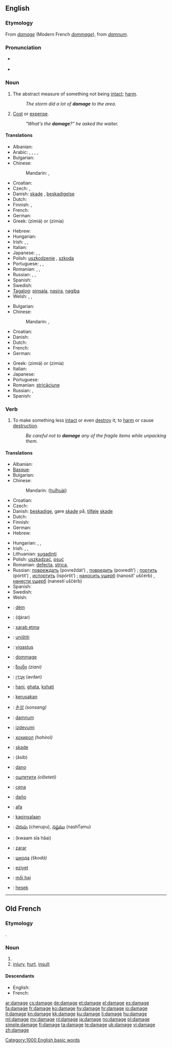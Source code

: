 {{wikipedia}}
==English==

===Etymology===
From {{etyl|fro}} ''[[#Old French|damage]]'' (Modern French ''[[dommage]]''), from {{etyl|la}} ''[[damnum]]''.

===Pronunciation===
* {{a|US}} {{IPA|/ˈdæmədʒ/}}
* {{audio|en-us-damage.ogg|Audio (US)}}

===Noun===
{{en-noun}}

# The abstract measure of something not being [[intact]]; [[harm]].
#: ''The storm did a lot of '''damage''' to the area.''
# {{slang}} [[cost|Cost]] or [[expense]].
#: ''"What's the '''damage'''?" he asked the waiter.''

====Translations====
{{trans-top|abstract measure of something not being intact; harm}}
* Albanian: {{t|sq|dëmtim|m|xs=Albanian}}
* Arabic: {{t|ar|عطل|m|tr=3uTl}},  {{t|ar|ضرر|m|tr=Darar}},  {{t|ar|أضرار|m|tr='iDraar}},  {{t|ar|تلف|m|tr=talaf}},  {{t|ar|خسارة|f|tr=khasaara}}
* Bulgarian: {{t+|bg|щета|f}}
* Chinese:
*: Mandarin: {{t-|cmn|損害|sc=Hani}},  {{t|cmn|损害|tr=sǔnhài|sc=Hani}}
* Croatian: {{t-|hr|šteta|f|alt=štȅta}}
* Czech: {{t-|cs|poškození|n}}, {{t+|cs|škoda|f}}
* Danish: [[skade]] {{c}}, [[beskadigelse]] {{c}}
* Dutch: {{t+|nl|schade}}
* Finnish: {{t+|fi|vaurio}}, {{t+|fi|vahinko}}
* French: {{t+|fr|dommage|m}}
* German: {{t+|de|Schaden|m}}
* Greek: {{t+|el|ζημιά|f}} (zimiá) or {{t|el|ζημία|f}} (zimía)
{{trans-mid}}
* Hebrew: {{t-|he|נזק|m|tr=nezeq}}
* Hungarian: {{t+|hu|kár}}
* Irish: {{t-|ga|damáiste|m|xs=Irish}}, {{t-|ga|díobháil|f|xs=Irish}}, {{t-|ga|millteanas|m|xs=Irish}}
* Italian: {{t+|it|danno|m}}
* Japanese: {{t|ja|痛手|tr=いたで, itade}},  {{t+|ja|損害|tr=そんがい, songai}},  {{t-|ja|損傷|tr=そんしょう, sonshō}}
* Polish: [[uszkodzenie]] {{n}}, [[szkoda]] {{f}}
* Portuguese: {{t-|pt|avaria|f}}, {{t+|pt|dano|m}}, {{t+|pt|estrago|m}}
* Romanian: {{t-|ro|avarie}},  {{t-|ro|daună}},  {{t|ro|pagubă}}
* Russian: {{t+|ru|повреждение|n|tr=povreždénije}}, {{t+|ru|ущерб|m|tr=uščérb}}, {{t+|ru|вред|m|tr=vred}}
* Spanish: {{t-|es|daño|m}}
* Swedish: {{t+|sv|skada|c}}
* [[Tagalog]]: [[pinsala]], [[nasira]], [[nagiba]]
* Welsh: {{t-|cy|difrod|m|xs=Welsh}},  {{t|cy|amhariad|m|xs=Welsh}},  {{t|cy|amhariadau|p|xs=Welsh}}
{{trans-bottom}}

{{trans-top|cost or expense}}
* Bulgarian: {{t|bg|вреда|f}}
* Chinese:
*: Mandarin: {{t-|cmn|損失|sc=Hani}},  {{t|cmn|损失|tr=sǔnshī|sc=Hani}}
* Croatian: {{t-|hr|šteta|f|alt=štȅta}}
* Danish: {{t-|da|skade|c}}
* Dutch: {{t+|nl|schade}}
* French: {{t+|fr|dommage|m}}
* German: {{t+|de|Schaden|m}}
{{trans-mid}}
* Greek: {{t+|el|ζημιά|f}} (zimiá) or {{t|el|ζημία|f}} (zimía)
* Italian: {{t+|it|danno|m}}
* Japanese: {{t+|ja|損失|tr=そんしつ, sonshitsu}}
* Portuguese: {{t+|pt|estrago|m}}
* Romanian: [[stricăciune]]
* Russian: {{t|ru|ущерб|m|tr=uščérb}}, {{t|ru|убыток|m|tr=ubýtok}}
* Spanish: {{t-|es|daño|m}}
{{trans-bottom}}

===Verb===
{{en-verb|damag|ing}}

# To make something less [[intact]] or even [[destroy]] it; to [[harm]] or cause [[destruction]].
#: ''Be careful not to '''damage''' any of the fragile items while unpacking them.''

====Translations====
{{trans-top|to make something less intact or even destroy it; to harm or cause destruction}}
* Albanian: {{t-|sq|dëmtoj|xs=Albanian}}
* [[Basque]]: {{t|eu|kalte egin|xs=Basque}}
* Bulgarian: {{t|bg|повреждам}}
* Chinese:
*: Mandarin: {{zh-ts|毀壞|毁坏}} ([[huǐ]][[huài]])
* Croatian: {{t-|hr|oštetiti}}
* Czech: {{t-|cs|poškodit}}
* Danish: [[beskadige]], gøre [[skade]] på, [[tilføje]] [[skade]]
* Dutch: {{t+|nl|beschadigen}}
* Finnish: {{t+|fi|vaurioittaa}}
* German: {{t+|de|beschädigen}}
* Hebrew: {{t-|he|הזיק|tr=hizík}}
{{trans-mid}}
* Hungarian: {{t|hu|megkárosít}}, {{t+|hu|megrongál}}, {{t+|hu|tönkretesz}}
* Irish: {{t|ga|damáistigh|xs=Irish}}, {{t-|ga|déan|xs=Irish}} {{t-|ga|damáiste|xs=Irish}}, {{t-|ga|déan|xs=Irish}} {{t-|ga|díobháil|xs=Irish}}
* Lithuanian: [[sugadinti]]
* Polish: [[uszkadzać]], [[psuć]]
* Romanian: [[defecta]], [[strica]], {{t|ro|deteriora}}
* Russian: [[повреждать]] (povreždát’) {{impf}}, [[повредить]] (povredít’) {{pf}}; [[портить]] (pórtit’) {{impf}}, [[испортить]] (ispórtit’) {{pf}}; [[наносить ущерб]] (nanosít’ uščérb) {{impf}}, [[нанести ущерб]] (nanestí uščérb) {{pf}}
* Spanish: {{t+|es|dañar}}
* Swedish: {{t+|sv|skada}}
* Welsh: {{t|cy|amharu|xs=Welsh}}
{{trans-bottom}}

{{checktrans-top}}
* {{ttbc|Albanian}}: [[dëm]]
* {{ttbc|Arabic}}: {{Arab|[[ضرر]]}} (ɖárar)
* {{ttbc|Azeri}}: [[xarab etmə]]
* {{ttbc|Bosnian}}: [[uništiti]]
* {{ttbc|Estonian}}: [[vigastus]]
* {{ttbc|French}}: [[dommage]] {{m}}
* {{ttbc|Georgian}}: [[ზიანი]] ''(ziani)''
* {{ttbc|Hebrew}}: [[אבדן|אָבְדָן]] (avdan)
* {{ttbc|Hindi}}: [[hani]], [[ghata]], [[kshati]]
* {{ttbc|Indonesian}}: [[kerusakan]]
* {{ttbc|Korean}}: [[손상]] ''(sonsang)''
{{checktrans-mid}}
* {{ttbc|Latin}}: [[damnum]] {{n}}
* {{ttbc|Latvian}}: [[izdevumi]]
* {{ttbc|Mongolian}}: [[хохирол]] ''(hohirol)''
* {{ttbc|Norwegian}}: [[skade]]
* {{ttbc|Persian}}: {{fa-Arab|[[آسیب]]}} (âsib)
* {{ttbc|Portuguese}}: [[dano]]
* {{ttbc|Serbian}}: [[оштетити]] ''(ošteteti)''
* {{ttbc|Slovak}}: [[cena]]
* {{ttbc|Spanish}}: [[daño]]
* {{ttbc|Swahili}}: [[afa]]
* {{ttbc|Tagalog}}: [[kapinsalaan]]
* {{ttbc|Telugu}}: [[చెరుపు]] (cherupu), [[నష్టము]] (nashTamu)
* {{ttbc|Thai}}: {{Thai|[[ความเสียหาย]]}} (kwaam sĭa hăai)
* {{ttbc|Turkish}}: [[zarar]]
* {{ttbc|Ukrainian}}: [[шкода]] ''(škodá)''
* {{ttbc|Uyghur}}: [[eziyet]]
* {{ttbc|Vietnamese}}: [[mối hại]]
* {{ttbc|Yiddish}}: [[hesek]]
{{checktrans-bottom}}

[[Category:1000 English basic words]]

----

==Old French==

===Etymology===
{{etyl|la|fro}} {{term|damnum|lang=la}}.

===Noun===
{{fro-noun-m}}

# {{l|en|damage}}
# [[injury]], [[hurt]], [[insult]]

====Descendants====
* English: {{l|en|damage}}
* French: {{l|fr|dommage}}

[[ar:damage]]
[[cs:damage]]
[[de:damage]]
[[et:damage]]
[[el:damage]]
[[es:damage]]
[[fa:damage]]
[[fr:damage]]
[[ko:damage]]
[[hy:damage]]
[[hr:damage]]
[[io:damage]]
[[it:damage]]
[[kn:damage]]
[[kk:damage]]
[[ku:damage]]
[[li:damage]]
[[hu:damage]]
[[ml:damage]]
[[my:damage]]
[[nl:damage]]
[[ja:damage]]
[[no:damage]]
[[pl:damage]]
[[simple:damage]]
[[fi:damage]]
[[ta:damage]]
[[te:damage]]
[[uk:damage]]
[[vi:damage]]
[[zh:damage]]